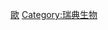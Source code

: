 {{Catnav|頁面分類|各種主題的頁面分類|按國家分類|各國生物|各國植物}}
{{Catnav|頁面分類|各種主題的頁面分類|按國家分類|各國生物|瑞典生物}}
{{Commons category|Flora of Sweden}}

[[Category:各國植物|歐]]
[[Category:瑞典生物|Category:瑞典生物]]